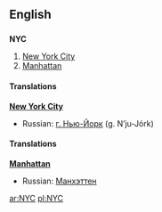 ==English==

==={{abbreviation}}===
{{wikipedia|New York City}}
'''NYC'''
# [[New York City]]
# [[Manhattan]]

====Translations====
'''[[New York City]]'''
*Russian: [[г. Нью-Йорк]] (g. N’ju-Jórk) {{m}}

====Translations====
'''[[Manhattan]]'''
*Russian: [[Манхэттен]] {{IPAchar|(Manχɛ́tten)}} {{m}}

[[ar:NYC]]
[[pl:NYC]]